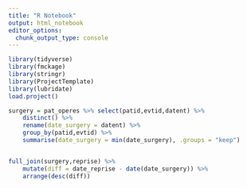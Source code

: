 ```yaml
---
title: "R Notebook"
output: html_notebook
editor_options: 
  chunk_output_type: console
---
```


```r
library(tidyverse)
library(fmckage)
library(stringr)
library(ProjectTemplate)
library(lubridate)
load.project()

```

```r
surgery = pat_operes %>% select(patid,evtid,datent) %>% 
    distinct() %>% 
    rename(date_surgery = datent) %>% 
    group_by(patid,evtid) %>% 
    summarise(date_surgery = min(date_surgery), .groups = "keep")


full_join(surgery,reprise) %>%
    mutate(diff = date_reprise - date(date_surgery)) %>%
    arrange(desc(diff))

```

